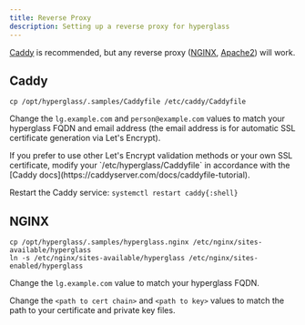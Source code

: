 ```yaml
---
title: Reverse Proxy
description: Setting up a reverse proxy for hyperglass
---
```



[Caddy](https://caddyserver.com) is recommended, but any reverse proxy ([NGINX](https://www.nginx.com), [Apache2](https://httpd.apache.org)) will work.

## Caddy

<Cards>
    <Cards.Card
        title="Install Caddy"
        target="_blank"
        href="https://caddyserver.com/docs/install"
        arrow
    />
</Cards>

```shell copy
cp /opt/hyperglass/.samples/Caddyfile /etc/caddy/Caddyfile
```

Change the `lg.example.com` and `person@example.com` values to match your hyperglass FQDN and email address (the email address is for automatic SSL certificate generation via Let's Encrypt).

<Callout type="info">
    If you prefer to use other Let's Encrypt validation methods or your own SSL certificate, modify
    your `/etc/hyperglass/Caddyfile` in accordance with the [Caddy
    docs](https://caddyserver.com/docs/caddyfile-tutorial).
</Callout>

Restart the Caddy service: `systemctl restart caddy{:shell}`

## NGINX

```shell copy
cp /opt/hyperglass/.samples/hyperglass.nginx /etc/nginx/sites-available/hyperglass
ln -s /etc/nginx/sites-available/hyperglass /etc/nginx/sites-enabled/hyperglass
```

Change the `lg.example.com` value to match your hyperglass FQDN.

Change the `<path to cert chain>` and `<path to key>` values to match the path to your certificate and private key files.
